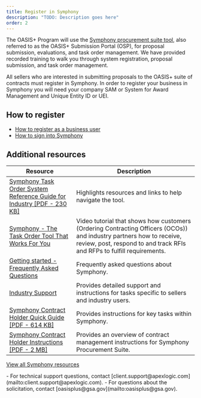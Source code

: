 ```yaml
---
title: Register in Symphony
description: "TODO: Description goes here"
order: 2
---
```




The OASIS+ Program will use the [Symphony procurement suite tool](#), also referred to as the OASIS+ Submission Portal (OSP), for proposal submission, evaluations, and task order management. We have provided recorded training to walk you through system registration, proposal submission, and task order management.

All sellers who are interested in submitting proposals to the OASIS+ suite of contracts must register in Symphony. In order to register your business in Symphony you will need your company SAM or System for Award Management and Unique Entity ID or UEI.

## How to register
- [How to register as a business user](https://gettingstarted.apexlogic.com/support/solutions/articles/35000213221-how-to-register-as-a-business-user)
- [How to sign into Symphony](https://gettingstarted.apexlogic.com/support/solutions/articles/35000213228-how-to-sign-in-to-symphony)

## Additional resources

| Resource | Description |
| --------------------------| --------------------------|
|[Symphony Task Order System Reference Guide for Industry [PDF - 230 KB]](https://www.gsa.gov/system/files/OASIS_Symphony_Quick_Reference_for_Industry_-_April_2023%20%283%29.pdf) | Highlights resources and links to help navigate the tool. | 
|[Symphony - The Task Order Tool That Works For You](https://youtu.be/cQ4zVfA8MAY) | Video tutorial that shows how customers (Ordering Contracting Officers (OCOs)) and industry partners how to receive, review, post, respond to and track RFIs and RFPs to fulfill requirements. | 
|[Getting started -  Frequently Asked Questions](https://gettingstarted.apexlogic.com/support/home) | Frequently asked questions about Symphony. | 
|[Industry Support](https://industrysupport.apexlogic.com/support/solutions/35000143140)| Provides detailed support and instructions for tasks specific to sellers and industry users. |
|[Symphony Contract Holder Quick Guide [PDF - 614 KB]](https://www.gsa.gov/system/files/OASIS_Contract_Holder_Quick_Guide_v2.pdf)|Provides instructions for key tasks within Symphony. |
|[Symphony Contract Holder Instructions [PDF - 2 MB]](https://www.gsa.gov/system/files/Contract_Holder_Instructions.pdf)|Provides an overview of contract management instructions for Symphony Procurement Suite.|

[View all Symphony resources](/resources/)

<SummaryBox header="Questions about Symphony">
   - For technical support questions, contact [client.support@apexlogic.com](mailto:client.support@apexlogic.com). 
   - For questions about the solicitation, contact [oasisplus@gsa.gov](mailto:oasisplus@gsa.gov). 
</SummaryBox>